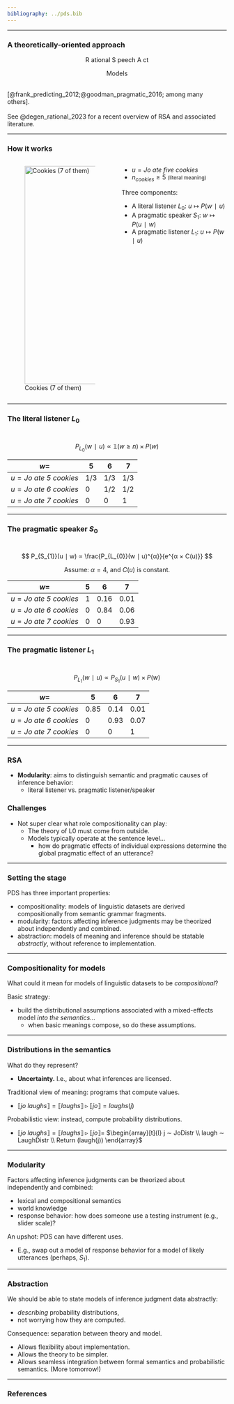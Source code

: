 ```yaml
---
bibliography: ../pds.bib
---
```

---

### A theoretically-oriented approach

::: {style="text-align: center;"}
[R]{.huge} ational [S]{.huge} peech [A]{.huge} ct

Models
:::
<br>
[@frank_predicting_2012;@goodman_pragmatic_2016; among many others].
<br><br>
[See @degen_rational_2023 for a recent overview of RSA and associated literature.]{.fragment}

---

### How it works

:::: {.columns}
::: {.column width="50%"}
![Cookies (7 of them)](images/7cookies.jpg){width=500}
:::
::: {.column width="50%"}
- $u = \textit{Jo ate five cookies}$
- $n_{\textit{cookies}} ≥ 5$ <small>(literal meaning)</small>

::: {.fragment}
Three components:

- A [literal listener]{.gb-orange} $L_{0}$:
  $u ↦ P(w ∣ u)$
- A [pragmatic speaker]{.gb-orange} $S_{1}$:
  $w ↦ P(u ∣ w)$
- A [pragmatic listener]{.gb-orange} $L_{1}$:
  $u ↦ P(w ∣ u)$
:::
:::
::::

---

### The literal listener $L_{0}$

::: {style="text-align: center;"}
<br>
$$
P_{L_{0}}(w ∣ u) ∝ 𝟙(w ≥ n) × P (w)
$$

::: {.fragment}
::: {#incremental-row-table}
| $w =$ | 5 | 6  |7 |
| - | - | - | - |
| $u = \textit{Jo ate 5 cookies}$ | 1/3 | 1/3 | 1/3 |
| $u = \textit{Jo ate 6 cookies}$ | 0 | 1/2 | 1/2 |
| $u = \textit{Jo ate 7 cookies}$ | 0 | 0 | 1 |
:::
:::

<script>
document.addEventListener('DOMContentLoaded', function () {
  document.querySelectorAll('#incremental-row-table table tbody tr').forEach(tr => {
    tr.classList.add('fragment');
  });
});
</script>

:::

---

### The pragmatic speaker $S_{0}$

::: {style="text-align: center;"}
<br>
$$
P_{S_{1}}(u ∣ w) ∝ \frac{P_{L_{0}}(w ∣ u)^{α}}{e^{α × C(u)}}
$$

::: {.fragment}
Assume: $α = 4$, and $C(u)$ is constant.
:::

::: {.fragment}
::: {#incremental-col-table}
| $w =$ | 5 | 6  |7 |
| - | - | - | - |
| $u = \textit{Jo ate 5 cookies}$ | 1 | 0.16 | 0.01 |
| $u = \textit{Jo ate 6 cookies}$ | 0 | 0.84 | 0.06 |
| $u = \textit{Jo ate 7 cookies}$ | 0 | 0 | 0.93 |
:::
:::
:::

<script>
document.addEventListener('DOMContentLoaded', function () {
  const container = document.querySelector('#incremental-col-table');
  if (!container) return;

  const table = container.querySelector('table');
  if (!table) return;

  const rows = table.querySelectorAll('tr');
  const numCols = rows[0].children.length;

  for (let col = 1; col < numCols; col++) {
    const fragIndex = col;
    rows.forEach(row => {
      const cells = row.children;
      if (cells.length > col) {
        const cell = cells[col];
        cell.classList.add('fragment');
        cell.setAttribute('data-fragment-index', fragIndex);
      }
    });
  }
});
</script>

---

### The pragmatic listener $L_{1}$

::: {style="text-align: center;"}
<br>
$$
P_{L_{1}}(w ∣ u) ∝ P_{S_{1}}(u ∣ w) × P (w)
$$

::: {.fragment}
::: {#incremental-row-table}
| $w =$ | 5 | 6  |7 |
| - | - | - | - |
| $u = \textit{Jo ate 5 cookies}$ | 0.85 | 0.14 | 0.01 |
| $u = \textit{Jo ate 6 cookies}$ | 0 | 0.93 | 0.07 |
| $u = \textit{Jo ate 7 cookies}$ | 0 | 0 | 1 |
:::
:::
:::

---

### RSA

- **Modularity**: aims to distinguish semantic and pragmatic causes of inference behavior:
  - literal listener vs. pragmatic listener/speaker

::: {.fragment}
### Challenges
- Not super clear what role compositionality can play:
  - The theory of L0 must come from outside.
  - Models typically operate at the sentence level...
    - how do pragmatic effects of individual expressions determine the global pragmatic effect of an utterance?
:::

---

### Setting the stage

PDS has three important properties:

- [compositionality]{.gb-orange}: models of linguistic datasets are derived compositionally from semantic grammar fragments.
- [modularity]{.gb-orange}: factors affecting inference judgments may be theorized about independently and combined.
- [abstraction]{.gb-orange}: models of meaning and inference should be statable *abstractly*, without reference to implementation.

---

### Compositionality for models

What could it mean for models of linguistic datasets to be *compositional*?

::: {.fragment}
Basic strategy:

- build the distributional assumptions associated with a mixed-effects model *into the semantics*...
  - when basic meanings compose, so do these assumptions.
:::

---

### Distributions in the semantics

What do they represent?

- **Uncertainty.** [I.e., about what inferences are licensed.]{.smaller}

::: {.fragment}
[Traditional view of meaning:]{.smaller} programs that compute values.

- $⟦\textit{jo laughs}⟧ = ⟦\textit{laughs}⟧ ▹ ⟦\textit{jo}⟧ = laughs(j)$
:::
::: {.fragment}
[Probabilistic view:]{.smaller} instead, compute probability distributions.

- $⟦\textit{jo laughs}⟧ = ⟦\textit{laughs}⟧ ▹ ⟦\textit{jo}⟧ =$ [$\begin{array}[t]{l}
  j ∼ JoDistr \\
  laugh ∼ LaughDistr \\
  Return (laugh(j))
  \end{array}$]{.smaller}
:::

---

### Modularity

Factors affecting inference judgments can be theorized about independently and combined:

- lexical and compositional semantics
- world knowledge
- response behavior: how does someone use a testing instrument (e.g., slider scale)?

::: {.fragment}
An upshot: PDS can have different uses.

- E.g., swap out a model of response behavior for a model of likely utterances (perhaps, $S_{1}$).
:::

---

### Abstraction

We should be able to state models of inference judgment data abstractly:

- *describing* probability distributions,
- not worrying how they are computed.

::: {.fragment}
Consequence: separation between theory and model.

- Allows flexibility about implementation.
- Allows the theory to be simpler.
- Allows seamless integration between formal semantics and probabilistic semantics. (More tomorrow!)
:::

---

### References
